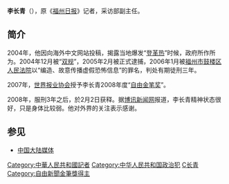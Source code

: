 {{生者传记来源}}
'''李长青'''（{{bd|1965年|2月5日||catIdx=Li李}}），原《[[福州日报|福州日报]]》记者，采访部副主任。

==简介==
2004年，他因向海外中文网站投稿，揭露当地爆发“[[登革热|登革热]]”时候，政府所作所为。2004年12月被“[[双规|双规]]”，2005年2月被正式逮捕，2006年1月被[[福州市|福州市]][[鼓楼区_(福州市)|鼓楼区]][[人民法院|人民法院]]以“编造、故意传播虚假恐怖信息”的罪名，判处有期徒刑三年。

2007年，[[世界报业协会|世界报业协会]]授予李长青2008年度“[[自由金笔奖|自由金笔奖]]”。

2008年，服刑3年之后，於2月2日获释。据[[博讯新闻网|博讯新闻网]]报道，李长青精神状态很好，只是身体比较弱。他对外界的关注表示感谢。

==参见==
*[[中国大陆媒体|中国大陆媒体]]

{{DEFAULTSORT:L}}
[[Category:中華人民共和國記者|Category:中華人民共和國記者]]
[[Category:中华人民共和国政治犯|Category:中华人民共和国政治犯]]
[[Category:李姓|C长青]]
[[Category:自由新聞金筆獎得主|Category:自由新聞金筆獎得主]]